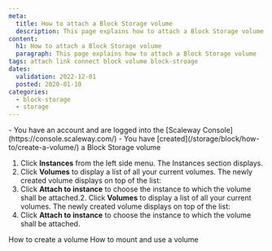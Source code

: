 ```yaml
---
meta:
  title: How to attach a Block Storage volume 
  description: This page explains how to attach a Block Storage volume
content:
  h1: How to attach a Block Storage volume 
  paragraph: This page explains how to attach a Block Storage volume
tags: attach link connect block volume block-stroage
dates:
  validation: 2022-12-01
  posted: 2020-01-10
categories:
  - block-storage
  - storage
---
```


<Message type="requirement">
  - You have an account and are logged into the [Scaleway Console](https://console.scaleway.com/) 
  - You have [created](/storage/block/how-to/create-a-volume/) a Block Storage volume
</Message>

1. Click **Instances** from the left side menu. The Instances section displays.  
2. Click **Volumes** to display a list of all your current volumes. The newly created volume displays on top of the list:
    <Lightbox src="scaleway-volume-created.webp" alt="" />
3. Click **Attach to instance** to choose the instance to which the volume shall be attached.2. Click **Volumes** to display a list of all your current volumes. The newly created volume displays on top of the list:
    <Lightbox src="scaleway-volume-created.webp" alt="" />
3. Click **Attach to instance** to choose the instance to which the volume shall be attached.  <Lightbox src="scaleway-attach-volume.webp" alt="" />


<Navigation title="See Also">
  <PreviousButton to="/storage/block/how-to/create-a-volume/">How to create a volume</PreviousButton>
  <NextButton to="/storage/block/how-to/mount-and-use-volume/">How to mount and use a volume</NextButton>
</Navigation>
